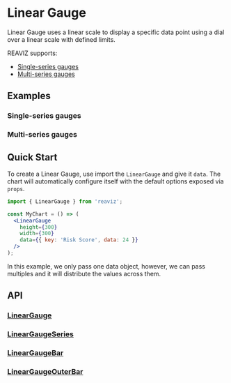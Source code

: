 
<Meta of={LinearGaugeSingleSeriesStory} />
<Meta of={LinearGaugeMultiSeriesStory} />

# Linear Gauge

Linear Gauge uses a linear scale to display a specific data point using a dial over a linear scale with defined limits.

REAVIZ supports:

- [Single-series gauges](/docs/charts/linear-gauge#single-series-gauges)
- [Multi-series gauges](/docs/charts/linear-gauge#multi-series-gauges)

## Examples

### Single-series gauges
<ToggleCanvas of={LinearGaugeSingleSeriesStory.Simple} storybook="charts-gauge-linear-single-series--simple" />

### Multi-series gauges
<ToggleCanvas of={LinearGaugeMultiSeriesStory._Simple} storybook="charts-gauge-linear-multi-series--simple" />

## Quick Start
To create a Linear Gauge, use import the `LinearGauge` and give it `data`. The chart
will automatically configure itself with the default options exposed via `props`.

```jsx
import { LinearGauge } from 'reaviz';

const MyChart = () => (
  <LinearGauge
    height={300}
    width={300}
    data={{ key: 'Risk Score', data: 24 }}
  />
);
```

In this example, we only pass one data object, however, we can pass multiples and it will
distribute the values across them.

## API
### [LinearGauge](https://github.com/reaviz/reaviz/blob/master/src/LinearGauge/LinearGauge.tsx)
<PropsTable name="LinearGauge" />

### [LinearGaugeSeries](https://github.com/reaviz/reaviz/blob/master/src/LinearGauge/LinearGaugeSeries.tsx)
<PropsTable name="LinearGaugeSeries" />

### [LinearGaugeBar](https://github.com/reaviz/reaviz/blob/master/src/LinearGauge/LinearGaugeBar.tsx)
<PropsTable name="LinearGaugeBar" />

### [LinearGaugeOuterBar](https://github.com/reaviz/reaviz/blob/master/src/LinearGauge/LinearGaugeOuterBar.tsx)
<PropsTable name="LinearGaugeOuterBar" />

